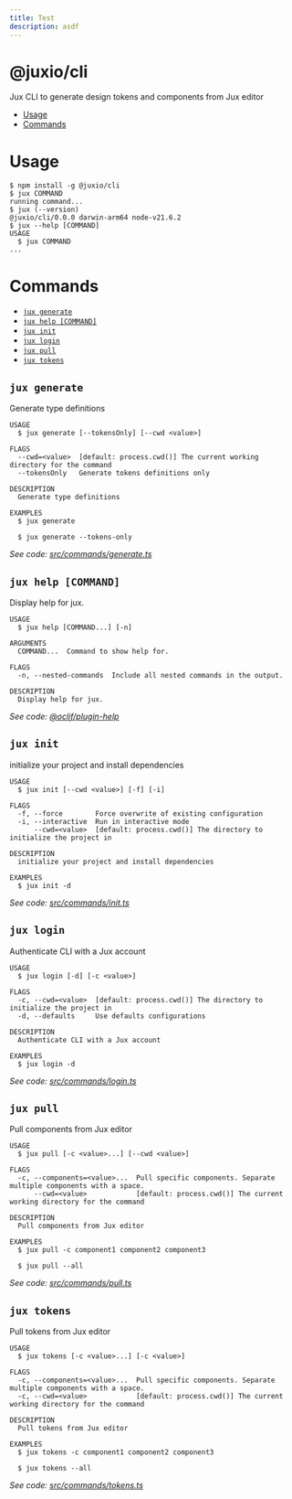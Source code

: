 ```yaml
---
title: Test
description: asdf
---
```


# @juxio/cli

Jux CLI to generate design tokens and components from Jux editor


- [Usage](#usage)
- [Commands](#commands)

# Usage


```sh-session
$ npm install -g @juxio/cli
$ jux COMMAND
running command...
$ jux (--version)
@juxio/cli/0.0.0 darwin-arm64 node-v21.6.2
$ jux --help [COMMAND]
USAGE
  $ jux COMMAND
...
```


# Commands


- [`jux generate`](#jux-generate)
- [`jux help [COMMAND]`](#jux-help-command)
- [`jux init`](#jux-init)
- [`jux login`](#jux-login)
- [`jux pull`](#jux-pull)
- [`jux tokens`](#jux-tokens)

## `jux generate`

Generate type definitions

```
USAGE
  $ jux generate [--tokensOnly] [--cwd <value>]

FLAGS
  --cwd=<value>  [default: process.cwd()] The current working directory for the command
  --tokensOnly   Generate tokens definitions only

DESCRIPTION
  Generate type definitions

EXAMPLES
  $ jux generate

  $ jux generate --tokens-only
```

_See code: [src/commands/generate.ts](https://github.com/packages/cli/blob/v0.0.0/src/commands/generate.ts)_

## `jux help [COMMAND]`

Display help for jux.

```
USAGE
  $ jux help [COMMAND...] [-n]

ARGUMENTS
  COMMAND...  Command to show help for.

FLAGS
  -n, --nested-commands  Include all nested commands in the output.

DESCRIPTION
  Display help for jux.
```

_See code: [@oclif/plugin-help](https://github.com/oclif/plugin-help/blob/v6.2.6/src/commands/help.ts)_

## `jux init`

initialize your project and install dependencies

```
USAGE
  $ jux init [--cwd <value>] [-f] [-i]

FLAGS
  -f, --force        Force overwrite of existing configuration
  -i, --interactive  Run in interactive mode
      --cwd=<value>  [default: process.cwd()] The directory to initialize the project in

DESCRIPTION
  initialize your project and install dependencies

EXAMPLES
  $ jux init -d
```

_See code: [src/commands/init.ts](https://github.com/packages/cli/blob/v0.0.0/src/commands/init.ts)_

## `jux login`

Authenticate CLI with a Jux account

```
USAGE
  $ jux login [-d] [-c <value>]

FLAGS
  -c, --cwd=<value>  [default: process.cwd()] The directory to initialize the project in
  -d, --defaults     Use defaults configurations

DESCRIPTION
  Authenticate CLI with a Jux account

EXAMPLES
  $ jux login -d
```

_See code: [src/commands/login.ts](https://github.com/packages/cli/blob/v0.0.0/src/commands/login.ts)_

## `jux pull`

Pull components from Jux editor

```
USAGE
  $ jux pull [-c <value>...] [--cwd <value>]

FLAGS
  -c, --components=<value>...  Pull specific components. Separate multiple components with a space.
      --cwd=<value>            [default: process.cwd()] The current working directory for the command

DESCRIPTION
  Pull components from Jux editor

EXAMPLES
  $ jux pull -c component1 component2 component3

  $ jux pull --all
```

_See code: [src/commands/pull.ts](https://github.com/packages/cli/blob/v0.0.0/src/commands/pull.ts)_

## `jux tokens`

Pull tokens from Jux editor

```
USAGE
  $ jux tokens [-c <value>...] [-c <value>]

FLAGS
  -c, --components=<value>...  Pull specific components. Separate multiple components with a space.
  -c, --cwd=<value>            [default: process.cwd()] The current working directory for the command

DESCRIPTION
  Pull tokens from Jux editor

EXAMPLES
  $ jux tokens -c component1 component2 component3

  $ jux tokens --all
```

_See code: [src/commands/tokens.ts](https://github.com/packages/cli/blob/v0.0.0/src/commands/tokens.ts)_
